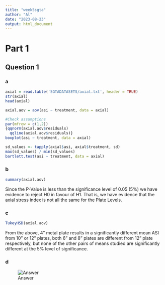 ```yaml
---
title: "week5sgta"
author: "Al"
date: "2023-08-23"
output: html_document
---
```


# Part 1
## Question 1
### a
```r
axial = read.table('SGTADATASETS/axial.txt', header = TRUE)
str(axial)
head(axial)

axial.aov = aov(asi ~ treatment, data = axial)

#Check assumptions
par(mfrow = c(1,2))
{qqnorm(axial.aov$residuals)
  qqline(axial.aov$residuals)}
boxplot(asi ~ treatment, data = axial)

sd_values <- tapply(axial$asi, axial$treatment, sd)
max(sd_values) / min(sd_values)
bartlett.test(asi ~ treatment, data = axial)
```

### b
```r
summary(axial.aov)
```
Since the P-Value is less than the significance level of 0.05 (5%) we have evidence to
reject H0 in favour of H1. That is, we have evidence that the axial stress index is not all the same for
the Plate Levels.

### c
```r
TukeyHSD(axial.aov)
```
From the above, 4” metal plate results in a significantly different mean ASI from 10” or
12” plates, both 6” and 8” plates are different from 12” plate respectively, but none of the other pairs
of means studied are significantly different at the 5% level of significance.

### d
![Answer](Assets/wk4q1d.png)


